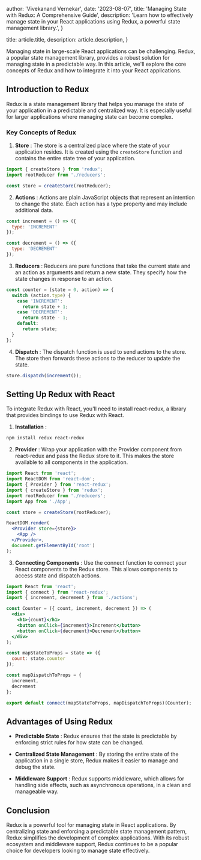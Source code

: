
  author: 'Vivekanand Vernekar',
  date: '2023-08-07',
  title: 'Managing State with Redux: A Comprehensive Guide',
  description:
    'Learn how to effectively manage state in your React applications using Redux, a powerful state management library.',
}

  title: article.title,
  description: article.description,
}


Managing state in large-scale React applications can be challenging. Redux, a popular state management library, provides a robust solution for managing state in a predictable way. In this article, we'll explore the core concepts of Redux and how to integrate it into your React applications.

## Introduction to Redux

Redux is a state management library that helps you manage the state of your application in a predictable and centralized way. It is especially useful for larger applications where managing state can become complex.

### Key Concepts of Redux

1. **Store** :
   The store is a centralized place where the state of your application resides. It is created using the `createStore` function and contains the entire state tree of your application.

```jsx
import { createStore } from 'redux';
import rootReducer from './reducers';

const store = createStore(rootReducer);
```
2. **Actions** :
  Actions are plain JavaScript objects that represent an intention to change the state. 
  Each action has a type property and may include additional data.

```jsx
const increment = () => ({
  type: 'INCREMENT'
});

const decrement = () => ({
  type: 'DECREMENT'
});
```

3. **Reducers** :
Reducers are pure functions that take the current state and an action as arguments and return a new state. 
They specify how the state changes in response to an action.

```jsx
const counter = (state = 0, action) => {
  switch (action.type) {
    case 'INCREMENT':
      return state + 1;
    case 'DECREMENT':
      return state - 1;
    default:
      return state;
  }
};
```

4. **Dispatch** :
The dispatch function is used to send actions to the store. 
The store then forwards these actions to the reducer to update the state.
```jsx
store.dispatch(increment());
```

## Setting Up Redux with React
To integrate Redux with React, you'll need to install react-redux, a library that provides bindings 
to use Redux with React.

1. **Installation** :
```bash
npm install redux react-redux
```
2. **Provider** :
Wrap your application with the Provider component from react-redux and pass the Redux store to it. 
This makes the store available to all components in the application.
```jsx
import React from 'react';
import ReactDOM from 'react-dom';
import { Provider } from 'react-redux';
import { createStore } from 'redux';
import rootReducer from './reducers';
import App from './App';

const store = createStore(rootReducer);

ReactDOM.render(
  <Provider store={store}>
    <App />
  </Provider>,
  document.getElementById('root')
);
```
3. **Connecting Components** :
Use the connect function to connect your React components to the Redux store. 
This allows components to access state and dispatch actions.
```jsx
import React from 'react';
import { connect } from 'react-redux';
import { increment, decrement } from './actions';

const Counter = ({ count, increment, decrement }) => (
  <div>
    <h1>{count}</h1>
    <button onClick={increment}>Increment</button>
    <button onClick={decrement}>Decrement</button>
  </div>
);

const mapStateToProps = state => ({
  count: state.counter
});

const mapDispatchToProps = {
  increment,
  decrement
};

export default connect(mapStateToProps, mapDispatchToProps)(Counter);
```
## Advantages of Using Redux

- **Predictable State** :
Redux ensures that the state is predictable by enforcing strict rules for how state can be changed.

- **Centralized State Management** :
By storing the entire state of the application in a single store, Redux makes it easier to manage and debug the state.

- **Middleware Support** :
Redux supports middleware, which allows for handling side effects, such as asynchronous operations, in a clean and manageable way.

## Conclusion
Redux is a powerful tool for managing state in React applications. By centralizing state and enforcing a predictable state management pattern, Redux simplifies the development of complex applications. With its robust ecosystem and middleware support, Redux continues to be a popular choice for developers looking to manage state effectively.